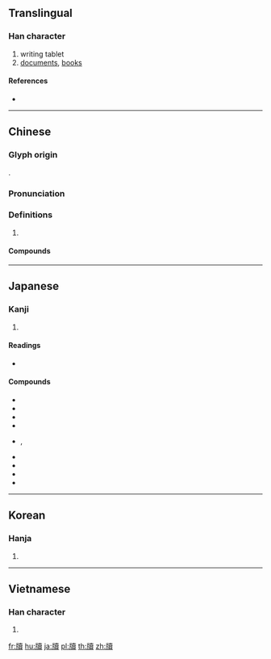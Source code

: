 {{character info/new}}
{{also|牍}}
==Translingual==

===Han character===
{{Han char|rn=91|rad=片|as=15|sn=19|four=24086|canj=LLGWC,LNGWC|ids=⿰片賣}}

# writing tablet
# [[documents]], [[books]]

====References====
* {{Han ref|kx=0694.320|dkj=19906|dj=1108.030|hdz=32021.020|uh=7258|ud=29272|bh=C37C|bd=50044}}

----

==Chinese==
{{zh-forms|s=牍}}

===Glyph origin===
{{Han etym}}
{{Han compound|片|𧶠|c1=s|c2=p|t1=slice|ls=psc}}.

===Pronunciation===
{{zh-pron
|m=dú
|c=duk6
|mc=y
|oc=y
|cat=
}}

===Definitions===
{{zh-hanzi}}

# {{rfdef|zh}}

====Compounds====
{{zh-der|公牘|函牘|削牘|剡牘|尺牘|抱牘|文牘|書牘|案牘|案牘勞形|案牘勞煩|牘尾|盈篇累牘|竿牘|簡牘|簡牘學|素牘|累牘連篇|苞苴竿牘|觚牘|讞牘|連篇累牘|連章累牘|長篇累牘}}

----

==Japanese==

===Kanji===
{{ja-kanji|grade=|rs=片15}}

# {{defn|lang=ja|sort=片15}}

====Readings====
* {{ja-readings|on=[[とく]] (toku)|kun=[[ふだ]] (fuda), [[かきもの]] (kakimono)}}

====Compounds====
* {{ja-r|案牘|あんとく}}
* {{ja-r|芳牘|ほうとく}}
* {{ja-r|簡牘|かんとく}}
* {{ja-r|觚牘|ことく}}
* {{ja-r|尺牘|せきとく}}, {{ja-r|尺牘|しゃくどく}}
* {{ja-r|書牘|しょとく}}
* {{ja-r|章牘|しょうとく}}
* {{ja-r|寸牘|すんとく}}
* {{ja-r|牘書|とくしょ}}

----

==Korean==

===Hanja===
{{ko-hanja|hangeul=독|eumhun=|rv=dok|mr=tok|y=tok}}

# {{defn|lang=ko|sort=片15}}

----

==Vietnamese==

===Han character===
{{vi-hantu|[[độc]]|rs=片15}}

# {{defn|lang=vi|sort=片15}}

[[fr:牘]]
[[hu:牘]]
[[ja:牘]]
[[pl:牘]]
[[th:牘]]
[[zh:牘]]